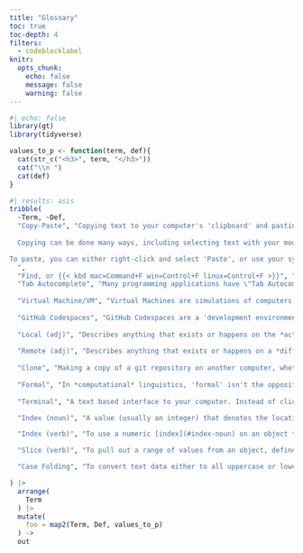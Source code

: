 ```yaml
---
title: "Glossary"
toc: true
toc-depth: 4
filters: 
  - codeblocklabel
knitr: 
  opts_chunk: 
    echo: false
    message: false
    warning: false
---
```


```r
#| echo: false
library(gt)
library(tidyverse)
```

```r
values_to_p <- function(term, def){
  cat(str_c("<h3>", term, "</h3>"))
  cat("\\n ")
  cat(def)
}
```

```r
#| results: asis
tribble(
  ~Term, ~Def,
  "Copy-Paste", "Copying text to your computer's 'clipboard' and pasting it into another location. 
  
  Copying can be done many ways, including selecting text with your mouse, right-clicking then selecting 'copy', by selecting text and using your computer's 'hotkey' for copying ({{< kbd mac=Command+C win=Control+C, linux=Control+C >}}), or, in the course documents, by clicking on the 'copy' icon in most code chunks.

To paste, you can either right-click and select 'Paste', or use your system's 'hotkey' ({{< kbd mac=Command+V win=Control+V linux=Control+V >}}).
  ",
  "Find, or {{< kbd mac=Command+F win=Control+F linux=Control+F >}}", "You can find text in most pages or documents by either typing {{< kbd mac=Command+F win=Control+F linux=Control+F >}}, then typing in the text you want to find in the dialogue box that pops up.",
  "Tab Autocomplete", "Many programming applications have \"Tab Autocomplete\" suggestions that allow you to type in just a few letters of the command, function, or variable you want to use, and then hit {{< kbd Tab >}}.",
  
  "Virtual Machine/VM", "Virtual Machines are simulations of computers. It's like having an encapsulated computer, running its own operating system and programs, that borrows memory and computing resources from computers it's running on.",
  
  "GitHub Codespaces", "GitHub Codespaces are a 'development environment', running on a [Virtual Machine](#virtual-machine-vm). They're like mini computers you can access through your web browser that get created just for the repository you launch one in. The actual memory and computation are being run on GitHub's physical computers.",
  
  "Local (adj)", "Describes anything that exists or happens on the *actual* device you're interacting with. For example, if you have a Microsoft Word document on your computer that ends in .docx, it is probably 'local' (even if theres a ['remote'](#remote-adj) copy somewhere). These days, it's not always obvious if things happen locally or remotely. If you have a phone that does facial recognition on pictures you take, if the facial recognition program runs *on* your phone, it's 'local'. But if the picture needs to get uploaded to Apple or Google first, then the facial recognition is 'remote'.",
  
  "Remote (adj)", "Describes anything that exists or happens on a *different* device than the one you're interacting with. For example, if you edit a Google Doc, the actual document is stored on a Google computer, not on the device you're editing.",
  
  "Clone", "Making a copy of a git repository on another computer, whether [locally](#local-adj) or [remotely](#remote-adj).",
  
  "Formal", "In *computational* linguistics, 'formal' isn't the opposite of 'casual'. It's about any system or language which has a strict set of acceptable symbols, and how they can be combined.",
  
  "Terminal", "A text based interface to your computer. Instead of clicking on visual icons to, say, open a folder and look at its contents, you type in text based commands like `cd` and `ls`.",

  "Index (noun)", "A value (usually an integer) that denotes the location of a valuable in an indexable object.",

  "Index (verb)", "To use a numeric [index](#index-noun) on an object to return the value at that index.",

  "Slice (verb)", "To pull out a range of values from an object, defined by a starting and stopping position.",

  "Case Folding", "To convert text data either to all uppercase or lowercase characters."

) |>
  arrange(
    Term
  ) |>
  mutate(
    foo = map2(Term, Def, values_to_p)
  ) ->
  out
```

